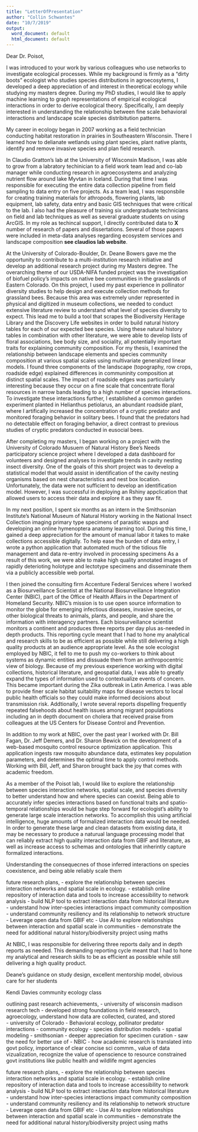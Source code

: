 ```yaml
---
title: "LetterOfPresentation"
author: "Collin Schwantes"
date: "10/7/2019"
output:
  word_document: default
  html_document: default
---
```



Dear Dr. Poisot,

I was introduced to your work by various colleagues who use networks to investigate ecological processes. While my background is firmly as a "dirty boots" ecologist who studies species distributions in agroecosytems, I developed a deep appreciation of and interest in theoretical ecology while studying my masters degree. During my PhD studies, I would like to apply machine learning to graph representations of empirical ecological interactions in order to derive ecological theory. Specifically, I am deeply interested in understanding the relationship between fine scale behavioral interactions and landscape scale species distribitution patterns. 

My career in ecology began in 2007 working as a field technician conducting habitat restoration in prairies in Southeastern Wisconsin. There I learned how to delianate wetlands using plant species, plant native plants, identify and remove invasive species and plan field research. 

In Claudio Gratton's lab at the University of Wisconsin Madison, I was able to grow from a labratory techinician to a field work team lead and co-lab manager while conducting research in agroecosystems and analyzing nutrient flow around lake Myvtan in Iceland. During that time I was responsible for executing the entire data collection pipeline from field sampling to data entry on five projects. As a team lead, I was responsbile for creating training materials for athropods, flowering plants, lab equipment, lab safety, data entry and basic GIS techniques that were critical to the lab. I also had the pleasure of training six undergraduate technicians on field and lab techniques as well as several graduate students on using ArcGIS. In my role as techincal support, I directly contributed data to **X** number of research of papers and dissertations. Several of those papers were included in meta-data analyses regarding ecosystem services and landscape composition **see claudios lab website**.

At the University of Colorado-Boulder, Dr. Deane Bowers gave me the opportunity to contribute to a multi-institution research initiative and develop an additional research project during my Masters degree. The overarching theme of our USDA-NIFA funded project was the investigation of biofuel policy's impacts on native bee communities in the grasslands of Eastern Colorado. On this project, I used my past experience in pollinator diversity studies to help design and execute collection methods for grassland bees. Because this area was extremely under represented in physical and digitized in museum collections, we needed to conduct extensive literature review to understand what level of species diversity to expect. This lead me to build a tool that scrapes the Biodiversity Heritage Library and the Discovery Life websites in order to build natural history tables for each of our expected bee species. Using these natural history tables in combination with other literature, we were able to develop lists of floral associations, bee body size, and sociality, all potentially important traits for explaining community composition. For my thesis, I examined the relationship between landscape elements and species community composition at various spatial scales using multivariate generalized linear models. I found three  components of the landscape (topography, row crops, roadside edge) explained differences in communinity composition at distinct spatial scales. The impact of roadside edges was particularly interesting because they occur on a fine scale that concentrate floral resources in narrow bands leading to a high number of species interactions. To investigate these interactions further, I established a common garden experiment planted in Helianthus petiolarus, an abundant roadside plant, where I artifically increased the concentration of a cryptic predator and monitored foraging behavior in solitary bees. I found that the predators had no detectable effect on foraging behavior, a direct contrast to previous studies of cryptic predators conducted in eusocial bees. 

After completing my masters, I began working on a project with the University of Colorado Musuem of Natural History Bee's Needs participatory science project where I developed a data dashboard for volunteers and designed analyses to investigate trends in cavity nesting insect diversity. One of the goals of this short project was to develop a statistical model that would assist in identification of the cavity nesting organisms based on nest characteristics and nest box location. Unfortunately, the data were not sufficient to develop an identification model. However, I was successful in deploying an Rshiny appclication that allowed users to access their data and explore it as they saw fit. 

In my next position, I spent six months as an intern in the Smithsonian Institute's National Museum of Natural History working in the National Insect Collection imaging  primary type specimens of parasitic wasps and developing an online hymenoptera anatomy learning tool. During this time, I gained a deep appreciation for the amount of manual labor it takes to make collections accessible digitally. To help ease the burden of data entry, I wrote a python application that automated much of the tidious file management and data re-entry involved in processing specimens As a result of this work, we were able to make high quality annotated images of rapidly deterioting holotype and lectotype specimens and disseminate them via a publicly accessible web portal.  

I then joined the consulting firm Accenture Federal Services where I worked as a Biosurveillance Scientist at the National Biosurveillance Integration Center (NBIC), part of the Office of Health Affairs in the Department of Homeland Security. NBIC's mission is to use open source information to monitor the globe for emerging infectious diseases, invasive species, or other biological threats to animals, plants, and people, and share the information with interagency partners. Each biosurveillance scientist monitors a continent and produces three reports per day plus as-needed in depth products. This reporting cycle meant that I had to hone my analytical and research skills to be as efficient as possible while still delivering a high quality products at an audience appropriate level. As the sole ecologist employed by NBIC, it fell to me to push my co-workers to think about systems as dynamic entities and dissuade them from an anthropocentric view of biology. Because of my previous experience working with digital collections, historical literature, and geospatial data, I was able to greatly expand the types of information used to contextualize events of concern. This became important during the Zika outbreak in Latin America. I was able to provide finer scale habitat suitability maps for disease vectors to local public health officials so they could make informed decisions about transmission risk. Addtionally, I wrote several reports dispelling frequently repeated falsehoods about health issues among migrant populations including an in depth document on cholera that received praise from colleagues at the US Centers for Disease Control and Prevention. 

In addition to my work at NBIC, over the past year I worked with Dr. Bill Fagan, Dr. Jeff Demers, and Dr. Sharon Bewick on the development of a web-based mosquito control resource optimization application. This application ingests raw mosquito abundance data, estimates key population parameters, and determines the optimal time to apply control methods. Working with Bill, Jeff, and Sharon brought back the joy that comes with academic freedom. 

As a member of the Poisot lab, I would like to explore the relationship between species interaction networks, spatial scale, and species diversity to better understand how and where species can coexist. Being able to accurately infer species interactions based on functional traits and spatio-temporal relationships would be huge step forward for ecologist's ability to generate large scale interaction networks. To accomplish this using artificial intelligence, huge amounts of formalized interaction data would be needed. In order to generate these large and clean datasets from existing data, it may be necessary to produce a naturual language processing model that can reliably extract high quality interaction data from GBIF and literature, as well as increase access to schemas and ontologies that inherintly capture formalized interactions. 

   
Understanding the consequecnes of those inferred interactions on species coexistence, and being able reliably scale them

future research plans,
- explore the relationship between species interaction networks and spatial scale in ecology.
  - establish online repository of interaction data and tools to increase accessibility to network analysis
    - build NLP tool to extract interaction data from historical literature
  - understand how inter-species interactions impact community composition
  - understand community resiliency and its relationship to network structure 
    - Leverage open data from GBIF etc - Use AI to explore relationships between interaction and spatial scale in communities
  - demonstrate the need for additional natural history/biodiversity project using maths









At NBIC, I was responsible for delivering three reports daily and in depth reports as needed. This demanding reporting cycle meant that I had to hone my analytical and research skills to be as efficient as possible while still delivering a high quality product. 







Deane's guidance on study design, excellent mentorship model, obvious care for her students

Kendi Davies community ecology class






outlining past research achievements,
- university of wisconsin madison research tech
  - developed strong foundations in field research, agroecology, understand how data are collected, curated, and stored   
- university of Colorado 
   - Behavioral ecology, pollinator predator interactions
   - community ecology - species distribution models
   - spatial modeling
 - smithsonian
    - deeper appreciation for specimen curation
    - saw the need for better use of 
  - NBIC
    - how academic research is translated into govt policy, importance of clear concise sci commm., value of data vizualization, recognize the value of openscience to resource constrained govt institutions like public health and wildlife mgmt agencies

future research plans,
- explore the relationship between species interaction networks and spatial scale in ecology.
  - establish online repository of interaction data and tools to increase accessibility to network analysis
    - build NLP tool to extract interaction data from historical literature
  - understand how inter-species interactions impact community composition
  - understand community resiliency and its relationship to network structure 
    - Leverage open data from GBIF etc - Use AI to explore relationships between interaction and spatial scale in communities
  - demonstrate the need for additional natural history/biodiversity project using maths



